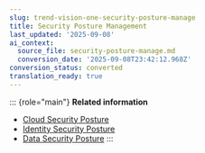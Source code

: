 ```yaml
---
slug: trend-vision-one-security-posture-manage
title: Security Posture Management
last_updated: '2025-09-08'
ai_context:
  source_file: security-posture-manage.md
  conversion_date: '2025-09-08T23:42:12.968Z'
conversion_status: converted
translation_ready: true
---
```


::: {role="main"}
**Related information**

- [Cloud Security Posture](cloud-posture.mdx)
- [Identity Security Posture](identity-posture.md "Gain better overall visibility over your organization's identity-related assets that might be exposed to attack and identify risk events that weaken your security posture.")
- [Data Security Posture](data-posture.md "Get instant visibility into cloud assets containing sensitive data. Data Security Posture helps you understand your organization's data risk, and to view and address cloud assets with the riskiest sensitive data.")
:::
